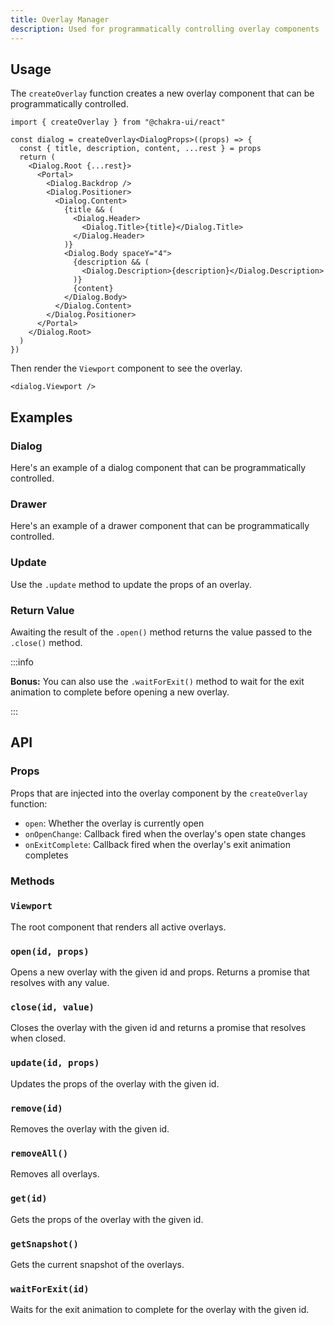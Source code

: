 ```yaml
---
title: Overlay Manager
description: Used for programmatically controlling overlay components
---
```


## Usage

The `createOverlay` function creates a new overlay component that can be
programmatically controlled.

```tsx
import { createOverlay } from "@chakra-ui/react"

const dialog = createOverlay<DialogProps>((props) => {
  const { title, description, content, ...rest } = props
  return (
    <Dialog.Root {...rest}>
      <Portal>
        <Dialog.Backdrop />
        <Dialog.Positioner>
          <Dialog.Content>
            {title && (
              <Dialog.Header>
                <Dialog.Title>{title}</Dialog.Title>
              </Dialog.Header>
            )}
            <Dialog.Body spaceY="4">
              {description && (
                <Dialog.Description>{description}</Dialog.Description>
              )}
              {content}
            </Dialog.Body>
          </Dialog.Content>
        </Dialog.Positioner>
      </Portal>
    </Dialog.Root>
  )
})
```

Then render the `Viewport` component to see the overlay.

```tsx
<dialog.Viewport />
```

## Examples

### Dialog

Here's an example of a dialog component that can be programmatically controlled.

<ExampleTabs name="overlay-basic" />

### Drawer

Here's an example of a drawer component that can be programmatically controlled.

<ExampleTabs name="overlay-with-drawer" />

### Update

Use the `.update` method to update the props of an overlay.

<ExampleTabs name="overlay-with-update" />

### Return Value

Awaiting the result of the `.open()` method returns the value passed to the
`.close()` method.

:::info

**Bonus:** You can also use the `.waitForExit()` method to wait for the exit
animation to complete before opening a new overlay.

:::

<ExampleTabs name="overlay-with-return-value" />

## API

### Props

Props that are injected into the overlay component by the `createOverlay`
function:

- `open`: Whether the overlay is currently open
- `onOpenChange`: Callback fired when the overlay's open state changes
- `onExitComplete`: Callback fired when the overlay's exit animation completes

### Methods

### `Viewport`

The root component that renders all active overlays.

### `open(id, props)`

Opens a new overlay with the given id and props. Returns a promise that resolves
with any value.

### `close(id, value)`

Closes the overlay with the given id and returns a promise that resolves when
closed.

### `update(id, props)`

Updates the props of the overlay with the given id.

### `remove(id)`

Removes the overlay with the given id.

### `removeAll()`

Removes all overlays.

### `get(id)`

Gets the props of the overlay with the given id.

### `getSnapshot()`

Gets the current snapshot of the overlays.

### `waitForExit(id)`

Waits for the exit animation to complete for the overlay with the given id.

